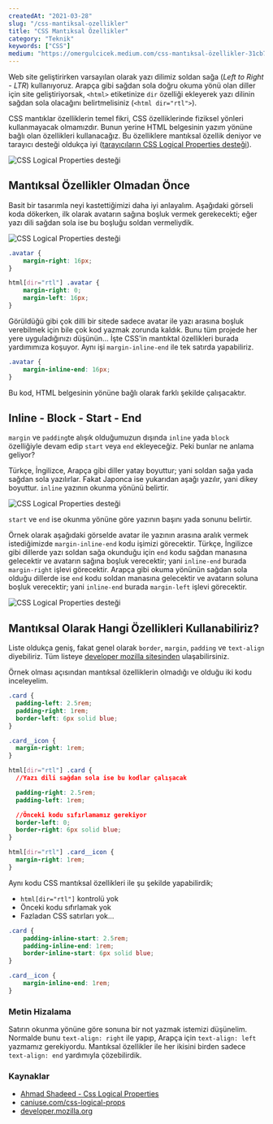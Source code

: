 ```yaml
---
createdAt: "2021-03-28"
slug: "/css-mantiksal-ozellikler"
title: "CSS Mantıksal Özellikler"
category: "Teknik"
keywords: ["CSS"]
medium: "https://omergulcicek.medium.com/css-mantıksal-özellikler-31cb73ea4473"
---
```


Web site geliştirirken varsayılan olarak yazı dilimiz soldan sağa (_Left to Right - LTR_) kullanıyoruz. Arapça gibi sağdan sola doğru okuma yönü olan diller için site geliştiriyorsak, `<html>` etiketinize `dir` özelliği ekleyerek yazı dilinin sağdan sola olacağını belirtmelisiniz (`<html dir="rtl">`).

CSS mantıklar özelliklerin temel fikri, CSS özelliklerinde fiziksel yönleri kullanmayacak olmamızdır. Bunun yerine HTML belgesinin yazım yönüne bağlı olan özellikleri kullanacağız. Bu özelliklere mantıksal özellik deniyor ve tarayıcı desteği oldukça iyi (<a href="https://caniuse.com/css-logical-props" target="_blank" rel="noreferrer noopener">tarayıcıların CSS Logical Properties desteği</a>).

![CSS Logical Properties desteği](/img/blog/2021-03-28/css-logical-properties.png)

## Mantıksal Özellikler Olmadan Önce

Basit bir tasarımla neyi kastettiğimizi daha iyi anlayalım. Aşağıdaki görseli koda dökerken, ilk olarak avatarın sağına boşluk vermek gerekecekti; eğer yazı dili sağdan sola ise bu boşluğu soldan vermeliydik.

![CSS Logical Properties desteği](/img/blog/2021-03-28/ltr-rtl.jpg)

```css
.avatar {
	margin-right: 16px;
}

html[dir="rtl"] .avatar {
	margin-right: 0;
	margin-left: 16px;
}
```

Görüldüğü gibi çok dilli bir sitede sadece avatar ile yazı arasına boşluk verebilmek için bile çok kod yazmak zorunda kaldık. Bunu tüm projede her yere uyguladığınızı düşünün... İşte CSS'in mantıktal özellikleri burada yardımımıza koşuyor. Aynı işi `margin-inline-end` ile tek satırda yapabiliriz.

```css
.avatar {
	margin-inline-end: 16px;
}
```

Bu kod, HTML belgesinin yönüne bağlı olarak farklı şekilde çalışacaktır.

## Inline - Block - Start - End

`margin` ve `padding`te alışık olduğumuzun dışında `inline` yada `block` özelliğiyle devam edip `start` veya `end` ekleyeceğiz. Peki bunlar ne anlama geliyor?

Türkçe, İngilizce, Arapça gibi diller yatay boyuttur; yani soldan sağa yada sağdan sola yazılırlar. Fakat Japonca ise yukarıdan aşağı yazılır, yani dikey boyuttur. `inline` yazının okunma yönünü belirtir.

![CSS Logical Properties desteği](/img/blog/2021-03-28/inline-block.jpg)

`start` ve `end` ise okunma yönüne göre yazının başını yada sonunu belirtir.

Örnek olarak aşağıdaki görselde avatar ile yazının arasına aralık vermek istediğimizde `margin-inline-end` kodu işimizi görecektir. Türkçe, İngilizce gibi dillerde yazı soldan sağa okunduğu için `end` kodu sağdan manasına gelecektir ve avatarın sağına boşluk verecektir; yani `inline-end` burada `margin-right` işlevi görecektir. Arapça gibi okuma yönünün sağdan sola olduğu dillerde ise `end` kodu soldan manasına gelecektir ve avatarın soluna boşluk verecektir; yani `inline-end` burada `margin-left` işlevi görecektir.

![CSS Logical Properties desteği](/img/blog/2021-03-28/margin-inline-end.jpg)

## Mantıksal Olarak Hangi Özellikleri Kullanabiliriz?

Liste oldukça geniş, fakat genel olarak `border`, `margin`, `padding` ve `text-align` diyebiliriz. Tüm listeye <a href="https://developer.mozilla.org/en-US/docs/Web/CSS/CSS_Logical_Properties#reference" target="_blank" rel="noreferrer noopener">developer mozilla sitesinden</a> ulaşabilirsiniz.

Örnek olması açısından mantıksal özelliklerin olmadığı ve olduğu iki kodu inceleyelim.

```css
.card {
  padding-left: 2.5rem;
  padding-right: 1rem;
  border-left: 6px solid blue;
}

.card__icon {
  margin-right: 1rem;
}

html[dir="rtl"] .card {
  //Yazı dili sağdan sola ise bu kodlar çalışacak

  padding-right: 2.5rem;
  padding-left: 1rem;

  //Önceki kodu sıfırlamamız gerekiyor
  border-left: 0;
  border-right: 6px solid blue;
}

html[dir="rtl"] .card__icon {
  margin-right: 1rem;
}
```

Aynı kodu CSS mantıksal özellikleri ile şu şekilde yapabilirdik;

- `html[dir="rtl"]` kontrolü yok
- Önceki kodu sıfırlamak yok
- Fazladan CSS satırları yok...

```css
.card {
	padding-inline-start: 2.5rem;
	padding-inline-end: 1rem;
	border-inline-start: 6px solid blue;
}

.card__icon {
	margin-inline-end: 1rem;
}
```

### Metin Hizalama

Satırın okunma yönüne göre sonuna bir not yazmak istemizi düşünelim. Normalde bunu `text-align: right` ile yapıp, Arapça için `text-align: left` yazmamız gerekiyordu. Mantıksal özellikler ile her ikisini birden sadece `text-align: end` yardımıyla çözebilirdik.

### Kaynaklar

- <a href="https://ishadeed.com/article/css-logical-properties/" target="_blank" rel="noreferrer noopener">Ahmad Shadeed - Css Logical Properties</a>
- <a href="https://caniuse.com/css-logical-props" target="_blank" rel="noreferrer noopener">caniuse.com/css-logical-props</a>
- <a href="https://developer.mozilla.org/en-US/docs/Web/CSS/CSS_Logical_Properties#reference" target="_blank" rel="noreferrer noopener">developer.mozilla.org</a>
